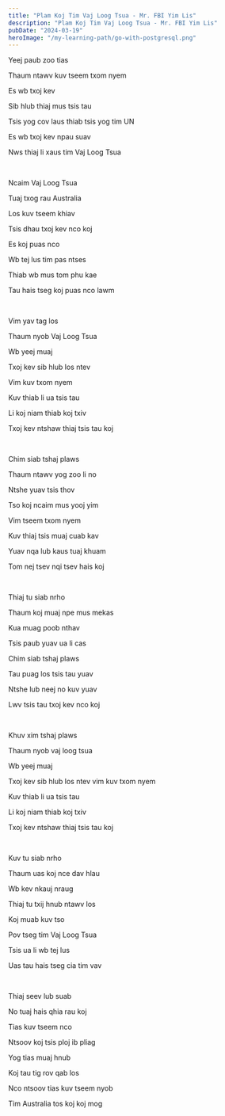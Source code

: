 ```yaml
---
title: "Plam Koj Tim Vaj Loog Tsua - Mr. FBI Yim Lis"
description: "Plam Koj Tim Vaj Loog Tsua - Mr. FBI Yim Lis"
pubDate: "2024-03-19"
heroImage: "/my-learning-path/go-with-postgresql.png"
---
```


Yeej paub zoo tias

Thaum ntawv kuv tseem txom nyem

Es wb txoj kev

Sib hlub thiaj mus tsis tau

Tsis yog cov laus thiab tsis yog tim UN

Es wb txoj kev npau suav

Nws thiaj li xaus tim Vaj Loog Tsua

<br />

Ncaim Vaj Loog Tsua

Tuaj txog rau Australia

Los kuv tseem khiav

Tsis dhau txoj kev nco koj

Es koj puas nco

Wb tej lus tim pas ntses

Thiab wb mus tom phu kae

Tau hais tseg koj puas nco lawm

<br />

Vim yav tag los

Thaum nyob Vaj Loog Tsua

Wb yeej muaj

Txoj kev sib hlub los ntev

Vim kuv txom nyem

Kuv thiab li ua tsis tau

Li koj niam thiab koj txiv

Txoj kev ntshaw thiaj tsis tau koj

<br />

Chim siab tshaj plaws

Thaum ntawv yog zoo li no

Ntshe yuav tsis thov

Tso koj ncaim mus yooj yim

Vim tseem txom nyem

Kuv thiaj tsis muaj cuab kav

Yuav nqa lub kaus tuaj khuam

Tom nej tsev nqi tsev hais koj

<br />

Thiaj tu siab nrho

Thaum koj muaj npe mus mekas

Kua muag poob nthav

Tsis paub yuav ua li cas

Chim siab tshaj plaws

Tau puag los tsis tau yuav

Ntshe lub neej no kuv yuav

Lwv tsis tau txoj kev nco koj

<br />

Khuv xim tshaj plaws

Thaum nyob vaj loog tsua

Wb yeej muaj

Txoj kev sib hlub los ntev vim kuv txom nyem

Kuv thiab li ua tsis tau

Li koj niam thiab koj txiv

Txoj kev ntshaw thiaj tsis tau koj

<br />

Kuv tu siab nrho

Thaum uas koj nce dav hlau

Wb kev nkauj nraug

Thiaj tu txij hnub ntawv los

Koj muab kuv tso

Pov tseg tim Vaj Loog Tsua

Tsis ua li wb tej lus

Uas tau hais tseg cia tim vav

<br />

Thiaj seev lub suab

No tuaj hais qhia rau koj

Tias kuv tseem nco

Ntsoov koj tsis ploj ib pliag

Yog tias muaj hnub

Koj tau tig rov qab los

Nco ntsoov tias kuv tseem nyob

Tim Australia tos koj koj mog
